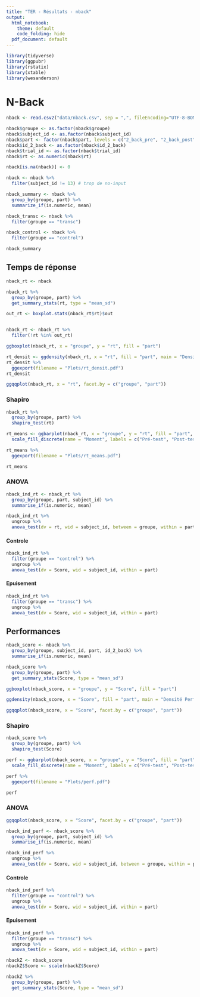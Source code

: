 ```yaml
---
title: "TER - Résultats - nback"
output:
  html_notebook:
    theme: default
    code_folding: hide
  pdf_document: default
---
```


```r

library(tidyverse)
library(ggpubr)
library(rstatix)
library(xtable)
library(wesanderson)

```


# N-Back


```r

nback <- read.csv2("data/nback.csv", sep = ",", fileEncoding="UTF-8-BOM")

nback$groupe <- as.factor(nback$groupe)
nback$subject_id <- as.factor(nback$subject_id)
nback$part <- factor(nback$part, levels = c("2_back_pre", "2_back_post"))
nback$id_2_back <- as.factor(nback$id_2_back)
nback$trial_id <- as.factor(nback$trial_id)
nback$rt <- as.numeric(nback$rt)

nback[is.na(nback)] <- 0

nback <- nback %>%
  filter(subject_id != 13) # trop de no-input

nback_summary <- nback %>%
  group_by(groupe, part) %>%
  summarize_if(is.numeric, mean)

nback_transc <- nback %>%
  filter(groupe == "transc")

nback_control <- nback %>%
  filter(groupe == "control")

nback_summary


```

## Temps de réponse

```r

nback_rt <- nback

nback_rt %>%
  group_by(groupe, part) %>%
  get_summary_stats(rt, type = "mean_sd")

```

```r

out_rt <- boxplot.stats(nback_rt$rt)$out


nback_rt <- nback_rt %>%
  filter(!rt %in% out_rt)

ggboxplot(nback_rt, x = "groupe", y = "rt", fill = "part")


```

```r

rt_densit <- ggdensity(nback_rt, x = "rt", fill = "part", main = "Densité RT", facet.by = "groupe") 
rt_densit %>%
  ggexport(filename = "Plots/rt_densit.pdf")
rt_densit

```

```r

ggqqplot(nback_rt, x = "rt", facet.by = c("groupe", "part"))

```

### Shapiro

```r

nback_rt %>%
  group_by(groupe, part) %>%
  shapiro_test(rt)

```



```r

rt_means <- ggbarplot(nback_rt, x = "groupe", y = "rt", fill = "part", position = position_dodge(0.8), add = "mean_sd", xlab = "Groupe", ylab = "Temps de réponse") +
  scale_fill_discrete(name = "Moment", labels = c("Pré-test", "Post-test"))

rt_means %>%
  ggexport(filename = "Plots/rt_means.pdf")

rt_means

```

### ANOVA

```r

nback_ind_rt <- nback_rt %>%
  group_by(groupe, part, subject_id) %>%
  summarise_if(is.numeric, mean)

nback_ind_rt %>%
  ungroup %>%
  anova_test(dv = rt, wid = subject_id, between = groupe, within = part)

```
#### Controle

```r
nback_ind_rt %>%
  filter(groupe == "control") %>%
  ungroup %>%
  anova_test(dv = Score, wid = subject_id, within = part)
```

#### Epuisement

```r
nback_ind_rt %>%
  filter(groupe == "transc") %>%
  ungroup %>%
  anova_test(dv = Score, wid = subject_id, within = part)
```


## Performances


```r
nback_score <- nback %>%
  group_by(groupe, subject_id, part, id_2_back) %>%
  summarise_if(is.numeric, mean)

nback_score %>%
  group_by(groupe, part) %>%
  get_summary_stats(Score, type = "mean_sd")
```

```r
ggboxplot(nback_score, x = "groupe", y = "Score", fill = "part")
```


```r
ggdensity(nback_score, x = "Score", fill = "part", main = "Densité Performances", facet.by = c("groupe", "part"), add = "mean")
```

```r
ggqqplot(nback_score, x = "Score", facet.by = c("groupe", "part"))
```

### Shapiro

```r
nback_score %>%
  group_by(groupe, part) %>%
  shapiro_test(Score)
```


```r
perf <- ggbarplot(nback_score, x = "groupe", y = "Score", fill = "part", position = position_dodge(0.8), add = "mean_sd") +
  scale_fill_discrete(name = "Moment", labels = c("Pré-test", "Post-test"))

perf %>%
  ggexport(filename = "Plots/perf.pdf")

perf
```


### ANOVA

```r
ggqqplot(nback_score, x = "Score", facet.by = c("groupe", "part"))
```


```r

nback_ind_perf <- nback_score %>%
  group_by(groupe, part, subject_id) %>%
  summarise_if(is.numeric, mean)

nback_ind_perf %>%
  ungroup %>%
  anova_test(dv = Score, wid = subject_id, between = groupe, within = part)

```

#### Controle

```r
nback_ind_perf %>%
  filter(groupe == "control") %>%
  ungroup %>%
  anova_test(dv = Score, wid = subject_id, within = part)
```

#### Epuisement

```r
nback_ind_perf %>%
  filter(groupe == "transc") %>%
  ungroup %>%
  anova_test(dv = Score, wid = subject_id, within = part)
```

```r
nbackZ <- nback_score
nbackZ$Score <- scale(nbackZ$Score)

nbackZ %>%
  group_by(groupe, part) %>%
  get_summary_stats(Score, type = "mean_sd")

```





















